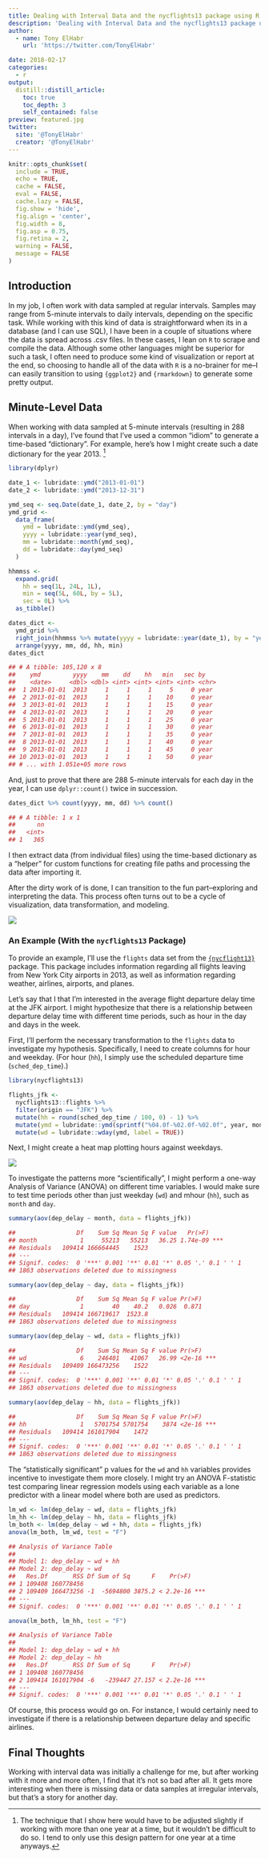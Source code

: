 ```yaml
---
title: Dealing with Interval Data and the nycflights13 package using R
description: 'Dealing with Interval Data and the nycflights13 package using R'
author:
  - name: Tony ElHabr
    url: 'https://twitter.com/TonyElHabr'

date: 2018-02-17
categories:
  - r
output: 
  distill::distill_article:
    toc: true
    toc_depth: 3
    self_contained: false
preview: featured.jpg
twitter:
  site: '@TonyElHabr'
  creator: '@TonyElHabr'
---
```


```r
knitr::opts_chunk$set(
  include = TRUE,
  echo = TRUE,
  cache = FALSE,
  eval = FALSE,
  cache.lazy = FALSE,
  fig.show = 'hide',
  fig.align = 'center',
  fig.width = 8,
  fig.asp = 0.75,
  fig.retina = 2,
  warning = FALSE,
  message = FALSE
)
```

## Introduction

In my job, I often work with data sampled at regular intervals. Samples may range from 5-minute intervals to daily intervals, depending on the specific task. While working with this kind of data is straightforward when its in a database (and I can use SQL), I have been in a couple of situations where the data is spread across .csv files. In these cases, I lean on `R` to scrape and compile the data. Although some other languages might be superior for such a task, I often need to produce some kind of visualization or report at the end, so choosing to handle all of the data with `R` is a no-brainer for me--I can easily transition to using `{ggplot2}` and `{rmarkdown}` to generate some pretty output.

## Minute-Level Data

When working with data sampled at 5-minute intervals (resulting in 288 intervals in a day), I've found that I've used a common "idiom" to generate a time-based "dictionary". For example, here's how I might create such a date dictionary for the year 2013. [^1]

[^1]: The technique that I show here would have to be adjusted slightly if working with more than one year at a time, but it wouldn't be difficult to do so. I tend to only use this design pattern for one year at a time anyways.

```r
library(dplyr)

date_1 <- lubridate::ymd("2013-01-01")
date_2 <- lubridate::ymd("2013-12-31")

ymd_seq <- seq.Date(date_1, date_2, by = "day")
ymd_grid <-
  data_frame(
    ymd = lubridate::ymd(ymd_seq),
    yyyy = lubridate::year(ymd_seq),
    mm = lubridate::month(ymd_seq),
    dd = lubridate::day(ymd_seq)
  )

hhmmss <-
  expand.grid(
    hh = seq(1L, 24L, 1L), 
    min = seq(5L, 60L, by = 5L), 
    sec = 0L) %>% 
  as_tibble()

dates_dict <-
  ymd_grid %>%
  right_join(hhmmss %>% mutate(yyyy = lubridate::year(date_1), by = "year")) %>% 
  arrange(yyyy, mm, dd, hh, min)
dates_dict
```

```r
## # A tibble: 105,120 x 8
##    ymd         yyyy    mm    dd    hh   min   sec by   
##    <date>     <dbl> <dbl> <int> <int> <int> <int> <chr>
##  1 2013-01-01  2013     1     1     1     5     0 year 
##  2 2013-01-01  2013     1     1     1    10     0 year 
##  3 2013-01-01  2013     1     1     1    15     0 year 
##  4 2013-01-01  2013     1     1     1    20     0 year 
##  5 2013-01-01  2013     1     1     1    25     0 year 
##  6 2013-01-01  2013     1     1     1    30     0 year 
##  7 2013-01-01  2013     1     1     1    35     0 year 
##  8 2013-01-01  2013     1     1     1    40     0 year 
##  9 2013-01-01  2013     1     1     1    45     0 year 
## 10 2013-01-01  2013     1     1     1    50     0 year 
## # ... with 1.051e+05 more rows
```

And, just to prove that there are 288 5-minute intervals for each day in the year, I can use `dplyr::count()` twice in succession.

```r
dates_dict %>% count(yyyy, mm, dd) %>% count()
```

```r
## # A tibble: 1 x 1
##      nn
##   <int>
## 1   365
```

I then extract data (from individual files) using the time-based dictionary as a "helper" for custom functions for creating file paths and processing the data after importing it.

After the dirty work of is done, I can transition to the fun part--exploring and interpreting the data. This process often turns out to be a cycle of visualization, data transformation, and modeling.

![](data-science.png)

### An Example (With the `nycflights13` Package)

To provide an example, I'll use the `flights` data set from the [`{nycflight13}`](https://cran.r-project.org/web/packages/nycflights13/index.html) package. This package includes information regarding all flights leaving from New York City airports in 2013, as well as information regarding weather, airlines, airports, and planes.

Let's say that I that I'm interested in the average flight departure delay time at the JFK airport. I might hypothesize that there is a relationship between departure delay time with different time periods, such as hour in the day and days in the week.

First, I'll perform the necessary transformation to the `flights` data to investigate my hypothesis. Specifically, I need to create columns for hour and weekday. (For hour (`hh`), I simply use the scheduled departure time (`sched_dep_time`).)

```r
library(nycflights13)

flights_jfk <-
  nycflights13::flights %>% 
  filter(origin == "JFK") %>% 
  mutate(hh = round(sched_dep_time / 100, 0) - 1) %>% 
  mutate(ymd = lubridate::ymd(sprintf("%04.0f-%02.0f-%02.0f", year, month, day))) %>% 
  mutate(wd = lubridate::wday(ymd, label = TRUE))
```

Next, I might create a heat map plotting hours against weekdays.

![](viz_nycflight13-1.png)

To investigate the patterns more "scientifically", I might perform a one-way Analysis of Variance (ANOVA) on different time variables. I would make sure to test time periods other than just weekday (`wd`) and mhour (`hh`), such as `month` and `day`.

```r
summary(aov(dep_delay ~ month, data = flights_jfk))
```

```r
##                 Df    Sum Sq Mean Sq F value   Pr(>F)    
## month            1     55213   55213   36.25 1.74e-09 ***
## Residuals   109414 166664445    1523                     
## ---
## Signif. codes:  0 '***' 0.001 '**' 0.01 '*' 0.05 '.' 0.1 ' ' 1
## 1863 observations deleted due to missingness
```

```r
summary(aov(dep_delay ~ day, data = flights_jfk))
```

```r
##                 Df    Sum Sq Mean Sq F value Pr(>F)
## day              1        40    40.2   0.026  0.871
## Residuals   109414 166719617  1523.8               
## 1863 observations deleted due to missingness
```

```r
summary(aov(dep_delay ~ wd, data = flights_jfk))
```

```r
##                 Df    Sum Sq Mean Sq F value Pr(>F)    
## wd               6    246401   41067   26.99 <2e-16 ***
## Residuals   109409 166473256    1522                   
## ---
## Signif. codes:  0 '***' 0.001 '**' 0.01 '*' 0.05 '.' 0.1 ' ' 1
## 1863 observations deleted due to missingness
```

```r
summary(aov(dep_delay ~ hh, data = flights_jfk))
```

```r
##                 Df    Sum Sq Mean Sq F value Pr(>F)    
## hh               1   5701754 5701754    3874 <2e-16 ***
## Residuals   109414 161017904    1472                   
## ---
## Signif. codes:  0 '***' 0.001 '**' 0.01 '*' 0.05 '.' 0.1 ' ' 1
## 1863 observations deleted due to missingness
```

The "statistically significant" p values for the `wd` and `hh` variables provides incentive to investigate them more closely. I might try an ANOVA F-statistic test comparing linear regression models using each variable as a lone predictor with a linear model where both are used as predictors.

```r
lm_wd <- lm(dep_delay ~ wd, data = flights_jfk)
lm_hh <- lm(dep_delay ~ hh, data = flights_jfk)
lm_both <- lm(dep_delay ~ wd + hh, data = flights_jfk)
anova(lm_both, lm_wd, test = "F")
```

```r
## Analysis of Variance Table
## 
## Model 1: dep_delay ~ wd + hh
## Model 2: dep_delay ~ wd
##   Res.Df       RSS Df Sum of Sq      F    Pr(>F)    
## 1 109408 160778456                                  
## 2 109409 166473256 -1  -5694800 3875.2 < 2.2e-16 ***
## ---
## Signif. codes:  0 '***' 0.001 '**' 0.01 '*' 0.05 '.' 0.1 ' ' 1
```

```r
anova(lm_both, lm_hh, test = "F")
```

```r
## Analysis of Variance Table
## 
## Model 1: dep_delay ~ wd + hh
## Model 2: dep_delay ~ hh
##   Res.Df       RSS Df Sum of Sq      F    Pr(>F)    
## 1 109408 160778456                                  
## 2 109414 161017904 -6   -239447 27.157 < 2.2e-16 ***
## ---
## Signif. codes:  0 '***' 0.001 '**' 0.01 '*' 0.05 '.' 0.1 ' ' 1
```

Of course, this process would go on. For instance, I would certainly need to investigate if there is a relationship between departure delay and specific airlines.

## Final Thoughts

Working with interval data was initially a challenge for me, but after working with it more and more often, I find that it's not so bad after all. It gets more interesting when there is missing data or data samples at irregular intervals, but that's a story for another day.

